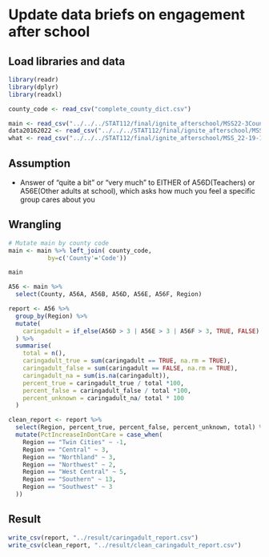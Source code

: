 
# Update data briefs on engagement after school

## Load libraries and data

```r
library(readr)
library(dplyr)
library(readxl)
```

```r
county_code <- read_csv("complete_county_dict.csv")
```

```r
main <- read_csv("../../../STAT112/final/ignite_afterschool/MSS22-3CountyNoRace/MSS22-3CountyNoRace.csv")
data20162022 <- read_csv("../../../STAT112/final/ignite_afterschool/MSS_22-19-16_trend-RaceNoCounty.csv")
what <- read_csv("../../../STAT112/final/ignite_afterschool/MSS_22-19-16_trend-RaceNoCounty.csv")
```
## Assumption

- Answer of "quite a bit" or "very much" to EITHER of A56D(Teachers) or A56E(Other adults at school), which asks how much you feel a specific group cares about you


## Wrangling

```r
# Mutate main by county code
main <- main %>% left_join( county_code, 
           by=c('County'='Code'))

main
```

```r
A56 <- main %>%
  select(County, A56A, A56B, A56D, A56E, A56F, Region)
```

```r
report <- A56 %>%
  group_by(Region) %>%
  mutate(
    caringadult = if_else(A56D > 3 | A56E > 3 | A56F > 3, TRUE, FALSE)
  ) %>%
  summarise(
    total = n(),
    caringadult_true = sum(caringadult == TRUE, na.rm = TRUE),
    caringadult_false = sum(caringadult == FALSE, na.rm = TRUE),
    caringadult_na = sum(is.na(caringadult)),
    percent_true = caringadult_true / total *100,
    percent_false = caringadult_false / total *100,
    percent_unknown = caringadult_na/ total * 100
  ) 

clean_report <- report %>%
  select(Region, percent_true, percent_false, percent_unknown, total) %>% 
  mutate(PctIncreaseInDontCare = case_when(
    Region == "Twin Cities" ~ -1,
    Region == "Central" ~ 3,
    Region == "Northland" ~ 3,
    Region == "Northwest" ~ 2,
    Region == "West Central" ~ 5,
    Region == "Southern" ~ 13,
    Region == "Southwest" ~ 3
  ))

```

## Result
```r
write_csv(report, "../result/caringadult_report.csv")
write_csv(clean_report, "../result/clean_caringadult_report.csv")

```


